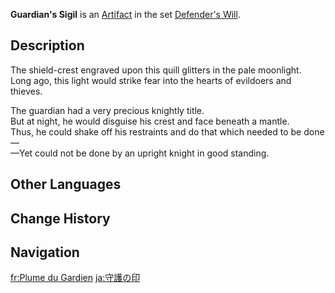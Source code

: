 {{Artifact Infobox
|image = Item Guardian's Sigil.png
|set   = Defender's Will
|piece = Plume of Death
}}
{{Description|A feather-shaped brooch that symbolizes someone's yearning to defend others like a shield.}}
'''Guardian's Sigil''' is an [[Artifact]] in the set [[Defender's Will]].

==Description==
The shield-crest engraved upon this quill glitters in the pale moonlight.<br />Long ago, this light would strike fear into the hearts of evildoers and thieves.

The guardian had a very precious knightly title.<br />But at night, he would disguise his crest and face beneath a mantle.<br />Thus, he could shake off his restraints and do that which needed to be done—<br />—Yet could not be done by an upright knight in good standing.

==Other Languages==
{{Other Languages
|en      = Guardian's Sigil
|zhs     = 守护徽印
|zhs_rm  = Shǒuhù Huīyìn
|zht     = 守護徽印
|zht_rm  = Shǒuhù Huīyìn
|zh_tl   = Emblem of Protection
|ja      = 守護の印
|ja_rm   = Shugo no Shirushi
|ja_tl   = Mark of Protection
|ko      = 수호의 인장
|ko_rm   = Suho-ui Injang
|ko_tl   = Seal of Protection
|es      = Insignia del Guardián
|es_tl   = Insignia of the Guardian
|fr      = Plume du Gardien
|fr_tl   = Feather of the Guardian
|ru      = Брошь защитника
|ru_tl   = Guardian's Brooch
|th      = Guardian's Sigil
|vi      = Huy Hiệu Thủ Hộ
|vi_tl   = 
|de      = Wächterabzeichen
|de_tl   = Guardian's Insignia
|id      = Guardian's Sigil
|pt      = Emblema do Guarda
|pt_tl   = 
|tr      = Muhafız Mührü
|tr_tl   = 
|it      = Sigillo del guardiano
|it_tl   = 
}}

==Change History==
{{Change History|1.0}}

==Navigation==
{{Artifact Set Navbox|Defender's Will}}

[[fr:Plume du Gardien]]
[[ja:守護の印]]